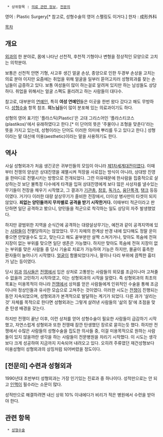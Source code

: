   * 상위항목 : [[의료 관련 정보]], [[전문의]]

영어 : Plastic Surgery[* 참고로, 성형수술의 영어 스펠링도 이거다.]
한자 : 成形外科

[[목차]]
== 개요 ==
[[외과]]의 한 분야로, 몸에 나타난 선천적, 후천적 기형이나 변형을 정상적인 모양으로 고치는 의학분야. 

보통은 선천적 안면 기형, 사고후 생긴 얼굴 손상, 종양으로 인한 두경부 손상을 고치는 의료 분야 이지만 요즘에는 취업을 위해 얼굴을 일부러 뜯어고치러 성형외과를 찾는 손님들이 급증하고 있다. 보통 여성들이 많이 하는걸로 알려져 있지만 하는 남성들도 상당하다. 취업을 위해서는 얼굴 스펙도 올리려고 하는 사람들이 대다수.

참고로, 대부분의 [[연예인]], 특히 '''여성 연예인'''들은 이곳을 한번 왔다 갔다고 해도 무방하다. [[성형수술]] 항목 참조. '''의느님'''들이 많이 분포해 있는 의료과이기도 하다.

성형의 영어 표기인 '플라스틱(Plastic)'은 고대 그리스어인 '플라스티코스(plastikos)'에서 유래하였다고 한다.[* 이 단어의 뜻은 '주물이나 조형을 맞춘다'라는 뜻을 가지고 있는데, 성형이라는 단어도 이러한 의미에 뿌리를 두고 있다고 한다.] 성형이라는 말 대신에 미용(aesthetic)이라는 말을 사용하기도 한다.

== 역사 ==
사실 성형외과가 처음 생긴곳은 귀부인들의 모임이 아니라 [[제1차세계대전]]이였다. 이때부터 전쟁의 양상은 상대진영을 궤멸시켜 적장을 사로잡는 방식이 아니라, 상대방 진영을 한마디로 전멸시키는 방향으로 전개되었다. 그런 이유때문에 한사람을 집중적으로 살상하는것 보단 불특정 다수에게 타격을 입혀 상대진영에게 보다 많은 사상자를 낼수있는 무기들이 전장을 채우기 시작했고, 그 결과가 [[기관총]], [[참호]], [[독가스]], [[융단폭격]], [[탱크]] 등등 이였다. 거기다 이러한 대량 살상무기가 즐비한 전장에서, 더이상 병사만이 타겟이 되지 않았다. '''죄없는 양민들까지 무차별로 공격을 받기 시작한거다.''' 이때부터 적군이라고 판단하면 일단 공격하고 봤으니, 양민들을 적군으로 착각하는 일도 상당히 자주 발생했었다.

하지만 광범위한 지역을 순식간에 공격하는 대량살상무기는, 예전과 같이 공격지역에 있는 [[사람]]들이 전멸당하지는 않았었다. 무기 자체의 한계상 반경 내에 있다해도 정말 운이 좋으면 안맞을수도 있고, 맞는다고 해도 끝부분만 살짝 스쳐가거나, 맞아도 목숨에 전혀 지장이 없는 부위를 맞으면 일단 생존은 가능했다. 하지만 맞아도 목숨에 전혀 지장이 없는 부위를 맞은 사람들 중 당시 기술로 치료가 가능하여 기능은 하지만, 몰골이 흉측한 환자들이 늘어나기 시작했다. [[얼굴]]이 함몰되었다거나, 팔이나 다리 부위에 끔찍한 흉터가 남는 등이였다.

당시 [[외과]] [[의사]]들은 [[전쟁]]에서 입은 상처로 고통받는 사람들의 외모를 조금이나마 고쳐줄수 없을까 고민하기 시작하였고, 이는 성형외과의 시작을 알렸다. 즉 성형외과의 최초의 목표는 미용목적이 아니라 [[전쟁]]에서 상처를 얻은 사람들에게 인위적인 수술을 통해 조금이나마 정상인들과 유사한 모습으로 고쳐주는 것이였다. 이러한 시도는 [[전쟁]]이 진행되는동안 지속되었으며, 성형외과가 본격적으로 발달하는 계기가 되었다. 다른 과가 '살리는 것' 자체를 목적으로 한다면 성형외과는 그렇게 살려낸 사람들의 '삶의 질'에 초점을 맞춘 탄생 배경을 갖는다.

하지만 전쟁이 끝난 이후, 이런 상처를 얻어 성형수술이 필요한 사람들이 급감하기 시작했고, 자연스럽게 성형외과 또한 전쟁때 잠깐 탄생했던 장르로 묻히는듯 했다. 하지만 전쟁에서 수많은 사람들의 성형수술을 집도한 의사들 중, 이걸 미용목적으로 원하는 사람들이 있지 않을까란 생각을 하는 사람들이 전문병원을 차리기 시작했다. 이 시도는 생각보다 크게 성공하여 지금까지 지속되어 내려오고 있다. 오히려 주류였던 재건성형보다 미용성형이 성형외과의 상징처럼 되어버렸을 정도이다. 

== [전문의] 수련과 성형외과 ==
1990년대 초반부터 성형외과는 가장 인기있는 진료과 중 하나이다. 성적만으로는 안 되고 [[인맥]]이 필수라는 소문이 많다. 

성적만으로 해결하려면 내신 상위 10% 이내에다가 비리가 적은 병원에서 수련을 받아야 한다.

== 관련 항목 ==
  * [[성형수술]]





